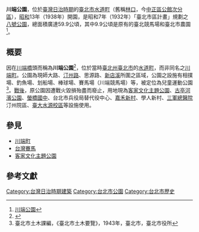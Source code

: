 {{CSS image crop
|Image = 1932_Taipei_City_Plan.jpg
|bSize = 1280
|cWidth = 320
|cHeight = 240
|oTop = 900
|oLeft = 360
|Location = right
|Description = 1932〈臺北市區計畫．街路並公園圖〉的八號公園
}}
'''川端公園'''，位於[[臺灣|臺灣]][[臺灣日治時期|日治時期]]的[[臺北市_(州轄市)|臺北市]][[水道町|水道町]]（舊稱[[林口_(臺北市)|林口]]，今[[中正區_(臺北市)|中正區]][[公館_(臺北市)|公館]][[臺北市次分區列表|次分區]]），[[昭和|昭和]]13年（1938年）開園，是昭和7年（1932年）「臺北市區計畫」規劃之[[臺北市戰前規劃的大型都會公園|八號公園]]，總面積廣達59.9公頃，其中9.9公頃是原有的臺北競馬場和臺北市農園<ref>[https://linchunsheng.blogspot.com/2012/07/blog-post.html 川端公園]</ref>。

== 概要 ==
因在[[川端橋|川端橋]]頭而稱為'''川端公園'''<ref name="公共建設篇">{{cite book |title=《臺北市志》卷三 政制志 公共建設篇 |date=1988-06 |publisher=[[臺北市文獻委員會|臺北市文獻委員會]] |pages=51}}</ref>，位於當時[[臺北州|臺北州]][[臺北市_(州轄市)|臺北市]]的[[水道町|水道町]]，而非同名之[[川端町_(臺北市)|川端町]]。公園為現師大路、[[汀州路_(臺北市)|汀州路]]、思源路、[[新店溪|新店溪]]所圍之區域，公園之設施有相撲場、釣魚場、划船場、棒球場、賽馬場（川端競馬場）等，被定位為兒童運動公園<ref>臺北市土木課編，《臺北市土木要覽》，1943年，臺北市，臺北市役所</ref>。[[臺灣戰後時期|戰後]]，原公園因遭戰火毀損殆盡而廢止{{r|公共建設篇|p=146}}，用地現為[[客家文化主題公園|客家文化主題公園]]、[[古亭河濱公園|古亭河濱公園]]、[[螢橋國中|螢橋國中]]、台北市兵役局替代役中心、[[嘉禾新村|嘉禾新村]]、學人新村、[[三軍總醫院|三軍總醫院]]汀州院區、[[國立台灣大學水源校區|臺大水源校區]]等設施使用。

== 參見 ==
*[[川端町_(臺北市)|川端町]]
*[[台灣賽馬|台灣賽馬]]
*[[客家文化主題公園|客家文化主題公園]]

== 參考文獻 ==
{{reflist}}
{{臺灣日治時期大型公園}}
[[Category:台灣日治時期建築|Category:台灣日治時期建築]]
[[Category:台北市公園|Category:台北市公園]]
[[Category:台北市歷史|Category:台北市歷史]]
{{台湾地理小作品}}
